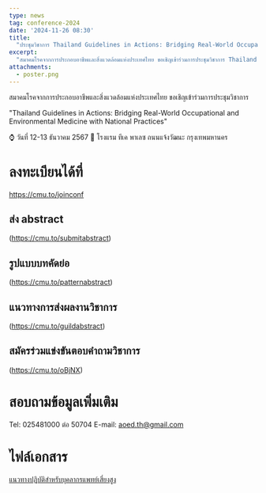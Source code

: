 ```yaml
---
type: news
tag: conference-2024
date: '2024-11-26 08:30'
title: 
  "ประชุมวิชาการ Thailand Guidelines in Actions: Bridging Real-World Occupational and Environmental Medicine with National Practices"
excerpt: 
  "สมาคมโรคจากการประกอบอาชีพและสิ่งแวดล้อมแห่งประเทศไทย ขอเชิญเข้าร่วมการประชุมวิชาการ Thailand Guidelines in Actions: Bridging Real-World Occupational and Environmental Medicine with National Practices"
attachments:
  - poster.png
---
```


สมาคมโรคจากการประกอบอาชีพและสิ่งแวดล้อมแห่งประเทศไทย ขอเชิญเข้าร่วมการประชุมวิชาการ 

"Thailand Guidelines in Actions: Bridging Real-World Occupational and Environmental Medicine with National Practices"

⌚ วันที่ 12-13 ธันวาคม 2567 
🏢 โรงแรม ทีเค พาเลซ ถนนแจ้งวัฒนะ กรุงเทพมหานคร 
                                                                             
# ลงทะเบียนได้ที่
https://cmu.to/joinconf

## ส่ง abstract
(https://cmu.to/submitabstract)

## รูปแบบบทคัดย่อ
(https://cmu.to/patternabstract)

## แนวทางการส่งผลงานวิชาการ
(https://cmu.to/guildabstract)

## สมัครร่วมแข่งขันตอบคำถามวิชาการ
(https://cmu.to/oBjNX)

# สอบถามข้อมูลเพิ่มเติม
Tel: 025481000 ต่อ 50704
E-mail: aoed.th@gmail.com

# ไฟล์เอกสาร
[แนวทางปฏิบัติสำหรับบุคลากรแพทย์เสี่ยงสูง](</news/2024/conference/37-67หนังสือเชิญประชุมวิชาการสมาคม.pdf>)